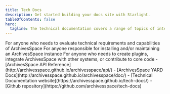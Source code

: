 ```yaml
---
title: Tech Docs
description: Get started building your docs site with Starlight.
tableOfContents: false
hero:
  tagline: The technical documentation covers a range of topics of interest to those working with ArchivesSpace in different technical capacities, and is organized in order to help you find the information most appropriate to your role.
---
```



<CardGrid>
	<Card title="ArchivesSpace technical overview">
		For anyone who needs to evaluate technical requirements and capabilities of ArchivesSpace
	</Card>
	<Card title="Installing, configuring and maintaining an ArchivesSpace instance">
		For anyone responsible for installing and/or maintaining an ArchivesSpace instance
	</Card>
	<Card title="Developer resources">
		For anyone who needs to create plugins, integrate ArchivesSpace with other systems, or contribute to core code
	</Card>
	<Card title="Further technical documentation resources">
    - [ArchivesSpace API Reference](http://archivesspace.github.io/archivesspace/api/)
    - [ArchivesSpace YARD Docs](http://archivesspace.github.io/archivesspace/doc/)
    - [Technical Documentation website](https://archivesspace.github.io/tech-docs/)
    - [Github repository](https://github.com/archivesspace/tech-docs)
	</Card>
</CardGrid>
